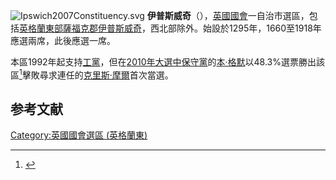 {{NoteTA
|G1=PoliticiansUK
|G2=UK Places
}}
[[File:Ipswich2007Constituency.svg|right]]
'''伊普斯威奇'''（{{lang-en|Ipswich}}），[[英國|英國]][[英國國會|國會]]一自治市選區，包括[[英格蘭|英格蘭]][[英格蘭東|東部]][[薩福克郡|薩福克郡]][[伊普斯威奇|伊普斯威奇]]，西北部除外。始設於1295年，1660至1918年應選兩席，此後應選一席。

本區1992年起支持[[工黨_(英國)|工黨]]，但在[[2010年英國大選|2010年大選中]][[保守黨_(英國)|保守黨]]的[[本·格默|本·格默]]以48.3%選票勝出該區<ref name="">{{cite news
|publisher=[[英國廣播公司|英國廣播公司]]
|date=2010年5月7日
|title=Election 2010/Constituency/Ipswich
|url=http://news.bbc.co.uk/1/shared/election2010/results/constituency/c34.stm
|accessdate=2010年6月14日
|archive-date=2017年8月23日
|archive-url=https://web.archive.org/web/20170823091048/http://news.bbc.co.uk/1/shared/election2010/results/constituency/c34.stm
|dead-url=no
}}</ref>擊敗尋求連任的[[克里斯·摩爾|克里斯·摩爾]]首次當選。

==参考文献==
<div class="references-small">
<references></references>
</div>

{{DEFAULTSORT:Ipswich (UK Parliament constituency)}}
[[Category:英國國會選區_(英格蘭東)|Category:英國國會選區 (英格蘭東)]]